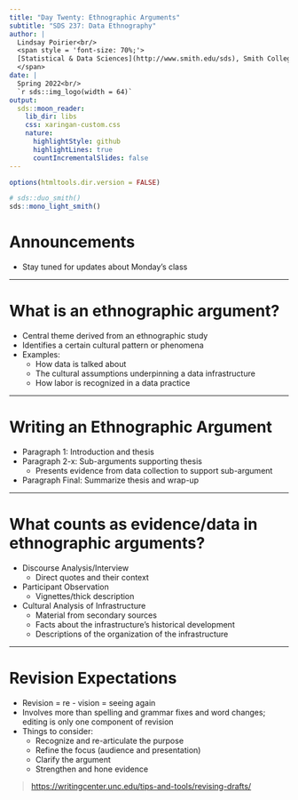 ```yaml
---
title: "Day Twenty: Ethnographic Arguments"
subtitle: "SDS 237: Data Ethnography"
author: |
  Lindsay Poirier<br/>
  <span style = 'font-size: 70%;'>
  [Statistical & Data Sciences](http://www.smith.edu/sds), Smith College<br/>
  </span>
date: |
  Spring 2022<br/>
  `r sds::img_logo(width = 64)`
output:
  sds::moon_reader:
    lib_dir: libs
    css: xaringan-custom.css
    nature:
      highlightStyle: github
      highlightLines: true
      countIncrementalSlides: false
---
```


```r
options(htmltools.dir.version = FALSE)
```

```r
# sds::duo_smith()
sds::mono_light_smith()
```

# Announcements

* Stay tuned for updates about Monday's class

---

# What is an ethnographic argument?

* Central theme derived from an ethnographic study
* Identifies a certain cultural pattern or phenomena
* Examples:
  * How data is talked about
  * The cultural assumptions underpinning a data infrastructure
  * How labor is recognized in a data practice

---

# Writing an Ethnographic Argument

* Paragraph 1: Introduction and thesis
* Paragraph 2-x: Sub-arguments supporting thesis
  * Presents evidence from data collection to support sub-argument
* Paragraph Final: Summarize thesis and wrap-up

---

# What counts as evidence/data in ethnographic arguments?

* Discourse Analysis/Interview
  * Direct quotes and their context
* Participant Observation
  * Vignettes/thick description
* Cultural Analysis of Infrastructure
  * Material from secondary sources
  * Facts about the infrastructure's historical development
  * Descriptions of the organization of the infrastructure
  
---

# Revision Expectations

* Revision = re - vision = seeing again
* Involves more than spelling and grammar fixes and word changes; editing is only one component of revision
* Things to consider:
  * Recognize and re-articulate the purpose
  * Refine the focus (audience and presentation)
  * Clarify the argument
  * Strengthen and hone evidence

> [https://writingcenter.unc.edu/tips-and-tools/revising-drafts/](https://writingcenter.unc.edu/tips-and-tools/revising-drafts/ )